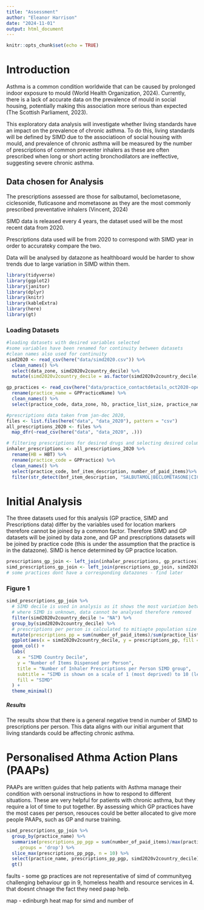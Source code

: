 ```yaml
---
title: "Assessment"
author: "Eleanor Harrison"
date: "2024-11-01"
output: html_document
---
```


```r
knitr::opts_chunk$set(echo = TRUE)
```

# Introduction

Asthma is a common condition worldwide that can be caused by prolonged indoor exposure to mould (World Health Organization, 2024). Currently, there is a lack of accurate data on the prevalence of mould in social housing, potentially making this association more serious than expected (The Scottish Parliament, 2023).

This exploratory data analysis will investigate whether living standards have an impact on the prevalence of chronic asthma. To do this, living standards will be defined by SIMD due to the associatioon of social housing with mould, and prevalence of chronic asthma will be measured by the number of prescriptions of common preventer inhalers as these are often prescribed when long or short acting bronchodilators are ineffective, suggesting severe chronic asthma.

## Data chosen for Analysis

The prescriptions assessed are those for salbutamol, beclometasone, ciclesonide, fluticasone and mometasone as they are the most commonly prescribed preventative inhalers (Vincent, 2024)

SIMD data is released every 4 years, the dataset used will be the most recent data from 2020.

Prescriptions data used will be from 2020 to correspond with SIMD year in order to accurateky compare the two.

Data will be analysed by datazone as healthboard would be harder to show trends due to large variation in SIMD within them.

```r
library(tidyverse)
library(ggplot2)
library(janitor)
library(dplyr)
library(knitr)
library(kableExtra)
library(here)
library(gt)
```

### Loading Datasets

```r
#loading datasets with desired variables selected
#some variables have been renamed for continuity between datasets
#clean names also used for continuity
simd2020 <- read_csv(here("data/simd2020.csv")) %>% 
  clean_names() %>% 
  select(data_zone, simd2020v2country_decile) %>% 
  mutate(simd2020v2country_decile = as.factor(simd2020v2country_decile))

gp_practices <- read_csv(here("data/practice_contactdetails_oct2020-open-data.csv")) %>% 
  rename(practice_name = GPPracticeName) %>% 
  clean_names() %>% 
  select(practice_code, data_zone, hb, practice_list_size, practice_name)

#prescriptions data taken from jan-dec 2020, 
files <- list.files(here("data", "data_2020"), pattern = "csv")
all_prescriptions_2020 <- files %>% 
  map_dfr(~read_csv(here("data", "data_2020", .)))

# filtering prescriptions for desired drugs and selecting desired columns
inhaler_prescriptions <- all_prescriptions_2020 %>% 
  rename(HB = HBT) %>%
  rename(practice_code = GPPractice) %>% 
  clean_names() %>% 
  select(practice_code, bnf_item_description, number_of_paid_items)%>% 
  filter(str_detect(bnf_item_description, "SALBUTAMOL|BECLOMETASONE|CICLESONIDE|FLUTICASONE|MOMETASONE"))
```

# Initial Analysis

The three datasets used for this analysis (GP practice, SIMD and Prescriptions data) differ by the variables used for location markers therefore cannot be joined by a common factor.
Therefore SIMD and GP datasets will be joined by data zone, and GP and prescriptions datasets will be joined by practice code (this is under the assumption that the practice is in the datazone). SIMD is hence determined by GP practice location.

```r
prescriptions_gp_join <- left_join(inhaler_prescriptions, gp_practices)
simd_prescriptions_gp_join <- left_join(prescriptions_gp_join, simd2020)
# some practices dont have a corresponding datazones - find later
```

### Figure 1
```r
simd_prescriptions_gp_join %>% 
  # SIMD decile is used in analysis as it shows the most variation between groups (rather than quintile)
  # where SIMD is unknown, data cannot be analysed therefore removed
  filter(simd2020v2country_decile != "NA") %>% 
  group_by(simd2020v2country_decile) %>% 
  # prescriptions per person is calculated to mitiagte population size differences in SIMD groups
  mutate(prescriptions_pp = sum(number_of_paid_items)/sum(practice_list_size)) %>% 
  ggplot(aes(x = simd2020v2country_decile, y = prescriptions_pp, fill = simd2020v2country_decile)) +
  geom_col() +
  labs(
    x = "SIMD Country Decile",
    y = "Number of Items Dispensed per Person",
    title = "Number of Inhaler Prescriptions per Person SIMD group",
    subtitle = "SIMD is shown on a scale of 1 (most deprived) to 10 (least deprived)",
    fill = "SIMD"
  ) +
  theme_minimal()

```

##### Results 
The results show that there is a general negative trend in number of SIMD to prescriptions per person. This data aligns with our initial argument that living standards could be affecting chronic asthma.

# Personalised Athma Action Plans (PAAPs)

PAAPs are written guides that help patients with Asthma manage their condition with oersonal instructions in how to respond to different situations. These are very helpful for patients with chronic asthma, but they require a lot of time to put together. By assessing which GP practices have the most cases per person, resouces could be better allocated to give more people PAAPs, such as GP and nurse training. 


```r
simd_prescriptions_gp_join %>% 
  group_by(practice_name) %>%
  summarise(prescriptions_pp_pgp = sum(number_of_paid_items)/max(practice_list_size), simd2020v2country_decile = first(simd2020v2country_decile),
    .groups = 'drop') %>% 
  slice_max(prescriptions_pp_pgp, n = 10) %>% 
  select(practice_name, prescriptions_pp_pgp, simd2020v2country_decile) %>%
  gt()

```

faults - some gp practices are not representative of simd of communityeg challenging behaviour gp in 9, homeless health and resource services in 4. that doesnt chnage the fact they need paap help.

map - edinburgh heat map for simd and number of 
